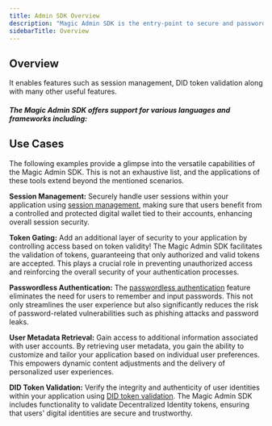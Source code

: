 ```yaml
---
title: Admin SDK Overview
description: "Magic Admin SDK is the entry-point to secure and passwordless authentication for your application."
sidebarTitle: Overview
---
```


## Overview

It enables features such as session management, DID token validation along with many other useful features.

##### The Magic Admin SDK offers support for various languages and frameworks including:

<CardGroup cols={3}>
  <Card
    title="Overview"
    icon="server"
    href="/docs/api/server-side-sdks/overview"
    horizontal
    iconType="solid"
  />
  <Card
    title="Ruby"
    icon="gem"
    href="/docs/api/server-side-sdks/ruby"
    horizontal
    iconType="solid"
  />
  <Card
    title="Python"
    icon="python"
    href="/docs/api/server-side-sdks/python"
    horizontal
    iconType="solid"
  />
  <Card
    title="PHP"
    icon="php"
    href="/docs/api/server-side-sdks/php"
    horizontal
    iconType="solid"
  />
  <Card
    title="Laravel"
    icon="laravel"
    href="/docs/api/server-side-sdks/laravel"
    horizontal
    iconType="solid"
  />
  <Card
    title="Node"
    icon="node-js"
    href="/docs/api/server-side-sdks/node"
    horizontal
    iconType="solid"
  />
  <Card
    title="Go"
    icon="code"
    href="/docs/api/server-side-sdks/go"
    horizontal
    iconType="solid"
  />
</CardGroup>

## Use Cases

The following examples provide a glimpse into the versatile capabilities of the Magic Admin SDK. This is not an exhaustive list, and the applications of these tools extend beyond the mentioned scenarios.

**Session Management:** Securely handle user sessions within your application using [session management](/docs/authentication/security/session-management), making sure that users benefit from a controlled and protected digital wallet tied to their accounts, enhancing overall session security.

**Token Gating:** Add an additional layer of security to your application by controlling access based on token validity! The Magic Admin SDK facilitates the validation of tokens, guaranteeing that only authorized and valid tokens are accepted. This plays a crucial role in preventing unauthorized access and reinforcing the overall security of your authentication processes.

**Passwordless Authentication:** The [passwordless authentication](/docs/authentication/overview) feature eliminates the need for users to remember and input passwords. This not only streamlines the user experience but also significantly reduces the risk of password-related vulnerabilities such as phishing attacks and password leaks.

**User Metadata Retrieval:** Gain access to additional information associated with user accounts. By retrieving user metadata, you gain the ability to customize and tailor your application based on individual user preferences. This empowers dynamic content adjustments and the delivery of personalized user experiences.

**DID Token Validation:** Verify the integrity and authenticity of user identities within your application using [DID token validation](/docs/authentication/features/decentralized-id). The Magic Admin SDK includes functionality to validate Decentralized Identity tokens, ensuring that users' digital identities are secure and trustworthy. **⁠**
